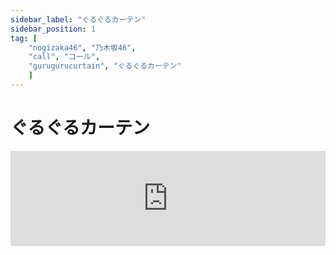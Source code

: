 ```yaml
---
sidebar_label: "ぐるぐるカーテン"
sidebar_position: 1
tag: [
    "nogizaka46", "乃木坂46",
    "call", "コール",
    "gurugurucurtain", "ぐるぐるカーテン"
    ]
---
```


# ぐるぐるカーテン

<iframe src="https://open.spotify.com/embed/track/3oay79erf6O3Lk0Cy5aulc" width="100%" height="152" frameBorder="0" allowfullscreen="" allow="autoplay; clipboard-write; encrypted-media; fullscreen; picture-in-picture" loading="lazy" />

---

カーテンの中

太陽と

彼女と私

ぐるぐる包まれた

プライバシー

何を話してるのか?

教えないよ

---

何となく

落ち着くの

教室の特等席

仲のいい友達と

2人きりの世界よ

---
<CallHighlight>オー、ハイ！×4</CallHighlight>「あのね」「私ね」ぴったり身体寄せ  

ひとつになったら

何だって

わかり合える

(彼女と私)

---

カーテンの中

そよ風と

花の香りと

ぬくもりを包む

シークレット

誰に恋したのか

そうよ

女の子なら

いつだって

死角になる場所くらい

こんな時のために

確保してる

男子禁制

---

たいていは

ふざけてる

私たちの毎日だけど

思いっきり

泣きたくて

ここに来ることもある

---

<CallHighlight>オー、ハイ！×4</CallHighlight>「平気」「大丈夫」心に近づいて

涙を拭ったり

抱きしめて

聞いてあげる

(誰かと誰か)

---

カーテンの中

太陽と

彼女と私

ぐるぐる巻かれた

プライバシー

内緒話するの

きっと

男の子たち

さりげなく

耳をそばだてて

どきどきしながら

聞いてるでしょう

ガールズトーク

---
<CallHighlight>ハイ！...ハイ！... ハイ！...フー！</CallHighlight>

<CallHighlight>ハイ！ハイ！ハイ！ハイ！フー！</CallHighlight>

---

開いた窓

吹き込んだ風が

胸の奥のカーテン

恋の妄想

膨らませてる

---

カーテンの中

そよ風と

花の香りと

ぬくもりを包む

シークレット

誰に恋したのか

そうよ

女の子なら

いつだって

死角になる場所くらい

こんな時のために

確保してる

男子禁制
